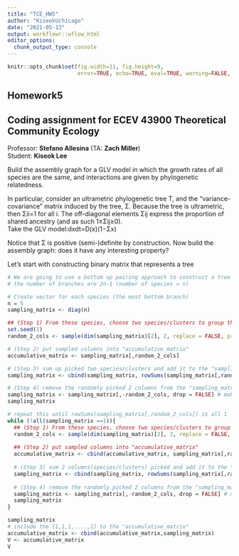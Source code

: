 ```yaml
---
title: "TCE_HW5"
author: "KiseokUchicago"
date: "2021-05-13"
output: workflowr::wflow_html
editor_options:
  chunk_output_type: console
---
```


```r
knitr::opts_chunk$set(fig.width=11, fig.height=9,
                      error=TRUE, echo=TRUE, eval=TRUE, warning=FALSE, message=FALSE)
```

## Homework5
## Coding assignment for ECEV 43900 Theoretical Community Ecology
Professor: **Stefano Allesina** (TA: **Zach Miller**) \
Student: **Kiseok Lee**  

Build the assembly graph for a GLV model in which the growth rates of all species are the same, and interactions are given by phylogenetic relatedness.

In particular, consider an ultrametric phylogenetic tree T, and the “variance-covariance” matrix induced by the tree, Σ. Because the tree is ultrametric, then Σii=1 for all i. The off-diagonal elements Σij express the proportion of shared ancestry (and as such 1≥Σij≥0).\
Take the GLV model:dxdt=D(x)(1−Σx)

Notice that Σ is positive (semi-)definite by construction. Now build the assembly graph: does it have any interesting property?

Let's start with constructing binary matrix that represents a tree
```r
# We are going to use a bottom up pairing approach to construct a tree
# the number of branches are 2n-1 (number of species = n)

# Create vector for each species (the most bottom branch)
n = 5
sampling_matrix <- diag(n)

## (Step 1) From these species, choose two species/clusters to group them. We are going to hierarchically group it, until we group every species into one group (this vector will be [1, 1, 1, 1, ..., 1])
set.seed(1)
random_2_cols <- sample(dim(sampling_matrix)[2], 2, replace = FALSE, prob = NULL)

# (Step 2) put sampled columns into "accumulative_matrix"
accumulative_matrix <- sampling_matrix[,random_2_cols]

# (Step 3) sum up picked two species/clusters and add it to the "sampling_matrix"
sampling_matrix <- cbind(sampling_matrix, rowSums(sampling_matrix[,random_2_cols]))

# (Step 4) remove the randomly picked 2 columns from the "sampling_matrix"
sampling_matrix <- sampling_matrix[,-random_2_cols, drop = FALSE] # make the matrix not collapse into vector
sampling_matrix

# repeat this until rowSums(sampling_matrix[,random_2_cols]) is all 1
while (!all(sampling_matrix ==1)){
  ## (Step 1) From these species, choose two species/clusters to group them.
  random_2_cols <- sample(dim(sampling_matrix)[2], 2, replace = FALSE, prob = NULL)
  
  ## (Step 2) put sampled columns into "accumulative_matrix"
  accumulative_matrix <- cbind(accumulative_matrix, sampling_matrix[,random_2_cols])
  
  # (Step 3) sum 2 columns(species/clusters) picked and add it to the "sampling_matrix"
  sampling_matrix <- cbind(sampling_matrix, rowSums(sampling_matrix[,random_2_cols]))
  
  # (Step 4) remove the randomly picked 2 columns from the "sampling_matrix"
  sampling_matrix <- sampling_matrix[,-random_2_cols, drop = FALSE] # make the matrix not collapse into vector
  sampling_matrix
}

sampling_matrix
# include the [1,1,1,....,1] to the "accumulative_matrix"
accumulative_matrix <- cbind(accumulative_matrix,sampling_matrix)
V <- accumulative_matrix
V
```




